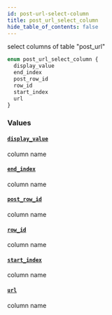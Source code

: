 ```yaml
---
id: post-url-select-column
title: post_url_select_column
hide_table_of_contents: false
---
```


select columns of table "post_url"

```graphql
enum post_url_select_column {
  display_value
  end_index
  post_row_id
  row_id
  start_index
  url
}
```

### Values

#### [`display_value`](#)

column name

#### [`end_index`](#)

column name

#### [`post_row_id`](#)

column name

#### [`row_id`](#)

column name

#### [`start_index`](#)

column name

#### [`url`](#)

column name
